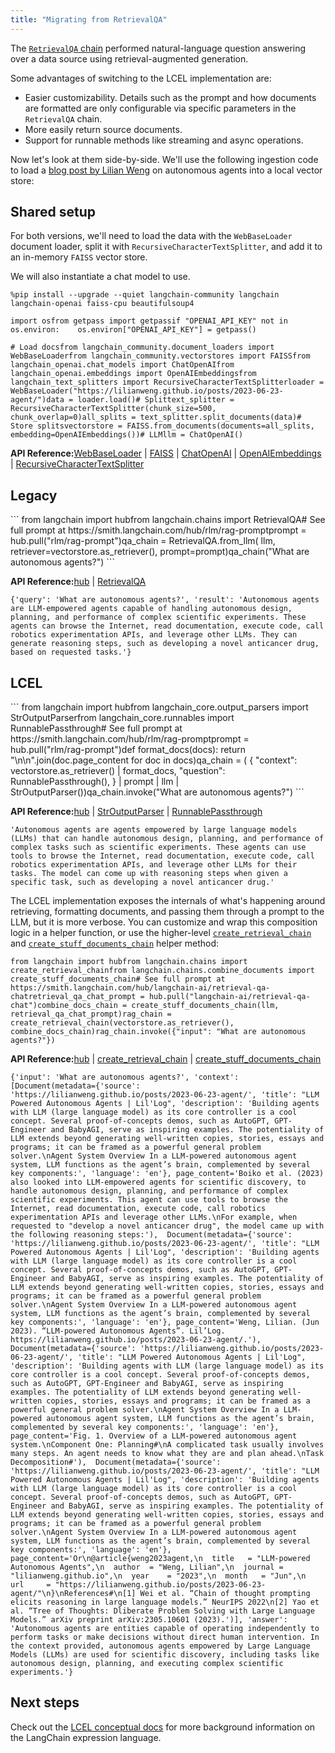 ```yaml
---
title: "Migrating from RetrievalQA"
---
```


The [`RetrievalQA` chain](https://python.langchain.com/api_reference/langchain/chains/langchain.chains.retrieval_qa.base.RetrievalQA.html) performed natural-language question answering over a data source using retrieval-augmented generation.

Some advantages of switching to the LCEL implementation are:

* Easier customizability. Details such as the prompt and how documents are formatted are only configurable via specific parameters in the `RetrievalQA` chain.
* More easily return source documents.
* Support for runnable methods like streaming and async operations.

Now let's look at them side-by-side. We'll use the following ingestion code to load a [blog post by Lilian Weng](https://lilianweng.github.io/posts/2023-06-23-agent/) on autonomous agents into a local vector store:

## Shared setup

For both versions, we'll need to load the data with the `WebBaseLoader` document loader, split it with `RecursiveCharacterTextSplitter`, and add it to an in-memory `FAISS` vector store.

We will also instantiate a chat model to use.

```
%pip install --upgrade --quiet langchain-community langchain langchain-openai faiss-cpu beautifulsoup4
```

```
import osfrom getpass import getpassif "OPENAI_API_KEY" not in os.environ:    os.environ["OPENAI_API_KEY"] = getpass()
```

```
# Load docsfrom langchain_community.document_loaders import WebBaseLoaderfrom langchain_community.vectorstores import FAISSfrom langchain_openai.chat_models import ChatOpenAIfrom langchain_openai.embeddings import OpenAIEmbeddingsfrom langchain_text_splitters import RecursiveCharacterTextSplitterloader = WebBaseLoader("https://lilianweng.github.io/posts/2023-06-23-agent/")data = loader.load()# Splittext_splitter = RecursiveCharacterTextSplitter(chunk_size=500, chunk_overlap=0)all_splits = text_splitter.split_documents(data)# Store splitsvectorstore = FAISS.from_documents(documents=all_splits, embedding=OpenAIEmbeddings())# LLMllm = ChatOpenAI()
```

**API Reference:**[WebBaseLoader](https://python.langchain.com/api_reference/community/document_loaders/langchain_community.document_loaders.web_base.WebBaseLoader.html) | [FAISS](https://python.langchain.com/api_reference/community/vectorstores/langchain_community.vectorstores.faiss.FAISS.html) | [ChatOpenAI](https://python.langchain.com/api_reference/openai/chat_models/langchain_openai.chat_models.base.ChatOpenAI.html) | [OpenAIEmbeddings](https://python.langchain.com/api_reference/openai/embeddings/langchain_openai.embeddings.base.OpenAIEmbeddings.html) | [RecursiveCharacterTextSplitter](https://python.langchain.com/api_reference/text_splitters/character/langchain_text_splitters.character.RecursiveCharacterTextSplitter.html)

## Legacy

<Accordion title="Details">
  ```
  from langchain import hubfrom langchain.chains import RetrievalQA# See full prompt at https://smith.langchain.com/hub/rlm/rag-promptprompt = hub.pull("rlm/rag-prompt")qa_chain = RetrievalQA.from_llm(    llm, retriever=vectorstore.as_retriever(), prompt=prompt)qa_chain("What are autonomous agents?")
  ```

  **API Reference:**[hub](https://python.langchain.com/api_reference/langchain/hub/langchain.hub.hub.html) | [RetrievalQA](https://python.langchain.com/api_reference/langchain/chains/langchain.chains.retrieval_qa.base.RetrievalQA.html)

  ```
  {'query': 'What are autonomous agents?', 'result': 'Autonomous agents are LLM-empowered agents capable of handling autonomous design, planning, and performance of complex scientific experiments. These agents can browse the Internet, read documentation, execute code, call robotics experimentation APIs, and leverage other LLMs. They can generate reasoning steps, such as developing a novel anticancer drug, based on requested tasks.'}
  ```
</Accordion>

## LCEL

<Accordion title="Details">
  ```
  from langchain import hubfrom langchain_core.output_parsers import StrOutputParserfrom langchain_core.runnables import RunnablePassthrough# See full prompt at https://smith.langchain.com/hub/rlm/rag-promptprompt = hub.pull("rlm/rag-prompt")def format_docs(docs):    return "\n\n".join(doc.page_content for doc in docs)qa_chain = (    {        "context": vectorstore.as_retriever() | format_docs,        "question": RunnablePassthrough(),    }    | prompt    | llm    | StrOutputParser())qa_chain.invoke("What are autonomous agents?")
  ```

  **API Reference:**[hub](https://python.langchain.com/api_reference/langchain/hub/langchain.hub.hub.html) | [StrOutputParser](https://python.langchain.com/api_reference/core/output_parsers/langchain_core.output_parsers.string.StrOutputParser.html) | [RunnablePassthrough](https://python.langchain.com/api_reference/core/runnables/langchain_core.runnables.passthrough.RunnablePassthrough.html)

  ```
  'Autonomous agents are agents empowered by large language models (LLMs) that can handle autonomous design, planning, and performance of complex tasks such as scientific experiments. These agents can use tools to browse the Internet, read documentation, execute code, call robotics experimentation APIs, and leverage other LLMs for their tasks. The model can come up with reasoning steps when given a specific task, such as developing a novel anticancer drug.'
  ```

  The LCEL implementation exposes the internals of what's happening around retrieving, formatting documents, and passing them through a prompt to the LLM, but it is more verbose. You can customize and wrap this composition logic in a helper function, or use the higher-level [`create_retrieval_chain`](https://python.langchain.com/api_reference/langchain/chains/langchain.chains.retrieval.create_retrieval_chain.html) and [`create_stuff_documents_chain`](https://python.langchain.com/api_reference/langchain/chains/langchain.chains.combine_documents.stuff.create_stuff_documents_chain.html) helper method:

  ```
  from langchain import hubfrom langchain.chains import create_retrieval_chainfrom langchain.chains.combine_documents import create_stuff_documents_chain# See full prompt at https://smith.langchain.com/hub/langchain-ai/retrieval-qa-chatretrieval_qa_chat_prompt = hub.pull("langchain-ai/retrieval-qa-chat")combine_docs_chain = create_stuff_documents_chain(llm, retrieval_qa_chat_prompt)rag_chain = create_retrieval_chain(vectorstore.as_retriever(), combine_docs_chain)rag_chain.invoke({"input": "What are autonomous agents?"})
  ```

  **API Reference:**[hub](https://python.langchain.com/api_reference/langchain/hub/langchain.hub.hub.html) | [create\_retrieval\_chain](https://python.langchain.com/api_reference/langchain/chains/langchain.chains.retrieval.create_retrieval_chain.html) | [create\_stuff\_documents\_chain](https://python.langchain.com/api_reference/langchain/chains/langchain.chains.combine_documents.stuff.create_stuff_documents_chain.html)

  ```
  {'input': 'What are autonomous agents?', 'context': [Document(metadata={'source': 'https://lilianweng.github.io/posts/2023-06-23-agent/', 'title': "LLM Powered Autonomous Agents | Lil'Log", 'description': 'Building agents with LLM (large language model) as its core controller is a cool concept. Several proof-of-concepts demos, such as AutoGPT, GPT-Engineer and BabyAGI, serve as inspiring examples. The potentiality of LLM extends beyond generating well-written copies, stories, essays and programs; it can be framed as a powerful general problem solver.\nAgent System Overview In a LLM-powered autonomous agent system, LLM functions as the agent’s brain, complemented by several key components:', 'language': 'en'}, page_content='Boiko et al. (2023) also looked into LLM-empowered agents for scientific discovery, to handle autonomous design, planning, and performance of complex scientific experiments. This agent can use tools to browse the Internet, read documentation, execute code, call robotics experimentation APIs and leverage other LLMs.\nFor example, when requested to "develop a novel anticancer drug", the model came up with the following reasoning steps:'),  Document(metadata={'source': 'https://lilianweng.github.io/posts/2023-06-23-agent/', 'title': "LLM Powered Autonomous Agents | Lil'Log", 'description': 'Building agents with LLM (large language model) as its core controller is a cool concept. Several proof-of-concepts demos, such as AutoGPT, GPT-Engineer and BabyAGI, serve as inspiring examples. The potentiality of LLM extends beyond generating well-written copies, stories, essays and programs; it can be framed as a powerful general problem solver.\nAgent System Overview In a LLM-powered autonomous agent system, LLM functions as the agent’s brain, complemented by several key components:', 'language': 'en'}, page_content='Weng, Lilian. (Jun 2023). “LLM-powered Autonomous Agents”. Lil’Log. https://lilianweng.github.io/posts/2023-06-23-agent/.'),  Document(metadata={'source': 'https://lilianweng.github.io/posts/2023-06-23-agent/', 'title': "LLM Powered Autonomous Agents | Lil'Log", 'description': 'Building agents with LLM (large language model) as its core controller is a cool concept. Several proof-of-concepts demos, such as AutoGPT, GPT-Engineer and BabyAGI, serve as inspiring examples. The potentiality of LLM extends beyond generating well-written copies, stories, essays and programs; it can be framed as a powerful general problem solver.\nAgent System Overview In a LLM-powered autonomous agent system, LLM functions as the agent’s brain, complemented by several key components:', 'language': 'en'}, page_content='Fig. 1. Overview of a LLM-powered autonomous agent system.\nComponent One: Planning#\nA complicated task usually involves many steps. An agent needs to know what they are and plan ahead.\nTask Decomposition#'),  Document(metadata={'source': 'https://lilianweng.github.io/posts/2023-06-23-agent/', 'title': "LLM Powered Autonomous Agents | Lil'Log", 'description': 'Building agents with LLM (large language model) as its core controller is a cool concept. Several proof-of-concepts demos, such as AutoGPT, GPT-Engineer and BabyAGI, serve as inspiring examples. The potentiality of LLM extends beyond generating well-written copies, stories, essays and programs; it can be framed as a powerful general problem solver.\nAgent System Overview In a LLM-powered autonomous agent system, LLM functions as the agent’s brain, complemented by several key components:', 'language': 'en'}, page_content='Or\n@article{weng2023agent,\n  title   = "LLM-powered Autonomous Agents",\n  author  = "Weng, Lilian",\n  journal = "lilianweng.github.io",\n  year    = "2023",\n  month   = "Jun",\n  url     = "https://lilianweng.github.io/posts/2023-06-23-agent/"\n}\nReferences#\n[1] Wei et al. “Chain of thought prompting elicits reasoning in large language models.” NeurIPS 2022\n[2] Yao et al. “Tree of Thoughts: Dliberate Problem Solving with Large Language Models.” arXiv preprint arXiv:2305.10601 (2023).')], 'answer': 'Autonomous agents are entities capable of operating independently to perform tasks or make decisions without direct human intervention. In the context provided, autonomous agents empowered by Large Language Models (LLMs) are used for scientific discovery, including tasks like autonomous design, planning, and executing complex scientific experiments.'}
  ```
</Accordion>

## Next steps

Check out the [LCEL conceptual docs](/oss/concepts/lcel) for more background information on the LangChain expression language.
